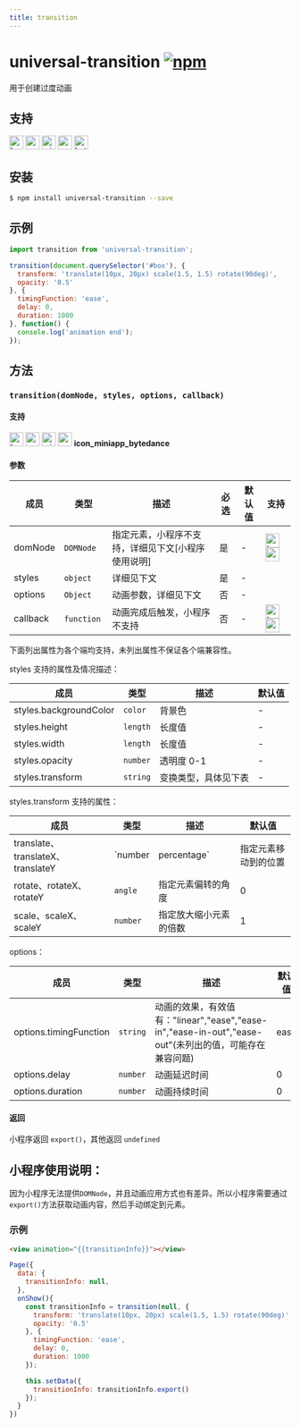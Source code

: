 ```yaml
---
title: transition
---
```


# universal-transition [![npm](https://img.shields.io/npm/v/universal-transition.svg)](https://www.npmjs.com/package/universal-transition)

用于创建过度动画

## 支持

<img alt="browser" src="https://gw.alicdn.com/tfs/TB1uYFobGSs3KVjSZPiXXcsiVXa-200-200.svg" width="25px" height="25px" /> <img alt="weex" src="https://gw.alicdn.com/tfs/TB1jM0ebMaH3KVjSZFjXXcFWpXa-200-200.svg" width="25px" height="25px" /> <img alt="miniApp" src="https://gw.alicdn.com/tfs/TB1bBpmbRCw3KVjSZFuXXcAOpXa-200-200.svg" width="25px" height="25px" /> <img alt="wechatMiniprogram" src="https://img.alicdn.com/tfs/TB1slcYdxv1gK0jSZFFXXb0sXXa-200-200.svg" width="25px" height="25px"> <img alt="bytedanceMicroApp" src="https://gw.alicdn.com/tfs/TB1jFtVzO_1gK0jSZFqXXcpaXXa-200-200.svg" width="25px" height="25px">

## 安装

```bash
$ npm install universal-transition --save
```

## 示例

```js
import transition from 'universal-transition';

transition(document.querySelector('#box'), {
  transform: 'translate(10px, 20px) scale(1.5, 1.5) rotate(90deg)',
  opacity: '0.5'
}, {
  timingFunction: 'ease',
  delay: 0,
  duration: 1000
}, function() {
  console.log('animation end');
});
```

## 方法

### `transition(domNode, styles, options, callback)`

#### 支持

<img alt="browser" src="https://gw.alicdn.com/tfs/TB1uYFobGSs3KVjSZPiXXcsiVXa-200-200.svg" width="25px" height="25px" /> <img alt="weex" src="https://gw.alicdn.com/tfs/TB1jM0ebMaH3KVjSZFjXXcFWpXa-200-200.svg" width="25px" height="25px" /> <img alt="miniApp" src="https://gw.alicdn.com/tfs/TB1bBpmbRCw3KVjSZFuXXcAOpXa-200-200.svg" width="25px" height="25px" /> <img alt="wechatMiniprogram" src="https://img.alicdn.com/tfs/TB1slcYdxv1gK0jSZFFXXb0sXXa-200-200.svg" width="25px" height="25px"> __icon_miniapp_bytedance__

#### 参数

| 成员 | 类型 | 描述 | 必选 |默认值 | 支持 |
| --- | --- | --- | --- | --- | --- |
| domNode | `DOMNode`  | 指定元素，小程序不支持，详细见下文[小程序使用说明] | 是 | - | <img alt="browser" src="https://gw.alicdn.com/tfs/TB1uYFobGSs3KVjSZPiXXcsiVXa-200-200.svg" width="25px" height="25px" /> <img alt="weex" src="https://gw.alicdn.com/tfs/TB1jM0ebMaH3KVjSZFjXXcFWpXa-200-200.svg" width="25px" height="25px" /> |
| styles | `object`  | 详细见下文 | 是 | - |   |
| options | `Object`  | 动画参数，详细见下文 | 否 | - |   |
| callback | `function`  |  动画完成后触发，小程序不支持 | 否 | - | <img alt="browser" src="https://gw.alicdn.com/tfs/TB1uYFobGSs3KVjSZPiXXcsiVXa-200-200.svg" width="25px" height="25px" /> <img alt="weex" src="https://gw.alicdn.com/tfs/TB1jM0ebMaH3KVjSZFjXXcFWpXa-200-200.svg" width="25px" height="25px" /> |

下面列出属性为各个端均支持，未列出属性不保证各个端兼容性。

styles 支持的属性及情况描述：

| 成员 | 类型 | 描述 | 默认值 |
| --- | --- | --- | --- |
| styles.backgroundColor |  `color` | 背景色 | - |
| styles.height | `length` | 长度值 | - |
| styles.width | `length` | 长度值 | - |
| styles.opacity | `number` | 透明度 0-1 | - |
| styles.transform | `string` | 变换类型，具体见下表 | - |

styles.transform 支持的属性：

| 成员 | 类型 | 描述 | 默认值 |
| --- | --- | --- | --- |
| translate、translateX、translateY | `number | percentage` | 指定元素移动到的位置 | 0 |
| rotate、rotateX、rotateY | `angle` | 指定元素偏转的角度 | 0 |
| scale、scaleX、scaleY| `number` | 指定放大缩小元素的倍数 | 1 |

options：

| 成员 | 类型 | 描述 | 默认值 |
| --- | --- | --- | --- |
| options.timingFunction |  `string` | 动画的效果，有效值有："linear","ease","ease-in","ease-in-out","ease-out"(未列出的值，可能存在兼容问题) | ease |
| options.delay |  `number` | 动画延迟时间 | 0 |
| options.duration |  `number` | 动画持续时间 | 0 |

#### 返回

小程序返回 `export()`，其他返回 `undefined`

## 小程序使用说明：

因为小程序无法提供`DOMNode`，并且动画应用方式也有差异。所以小程序需要通过`export()`方法获取动画内容，然后手动绑定到元素。

### 示例

```html
<view animation="{{transitionInfo}}"></view>
```
```javascript
Page({
  data: {
    transitionInfo: null,
  },
  onShow(){
    const transitionInfo = transition(null, {
      transform: 'translate(10px, 20px) scale(1.5, 1.5) rotate(90deg)',
      opacity: '0.5'
    }, {
      timingFunction: 'ease',
      delay: 0,
      duration: 1000
    });

    this.setData({
      transitionInfo: transitionInfo.export()
    });
  }
})
```

